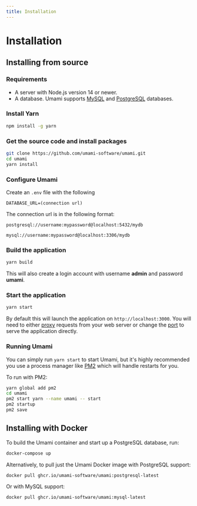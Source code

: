 ```yaml
---
title: Installation
---
```


# Installation

## Installing from source

### Requirements

- A server with Node.js version 14 or newer.
- A database. Umami supports [MySQL](https://www.mysql.com/) and [PostgreSQL](https://www.postgresql.org/) databases.

### Install Yarn

```sh
npm install -g yarn
```

### Get the source code and install packages

```sh
git clone https://github.com/umami-software/umami.git
cd umami
yarn install
```

### Configure Umami

Create an `.env` file with the following

```
DATABASE_URL=(connection url)
```

The connection url is in the following format:

```
postgresql://username:mypassword@localhost:5432/mydb

mysql://username:mypassword@localhost:3306/mydb
```

### Build the application

```sh
yarn build
```

This will also create a login account with username **admin** and password **umami**.

### Start the application

```sh
yarn start
```

By default this will launch the application on `http://localhost:3000`. You will need to either
[proxy](https://docs.nginx.com/nginx/admin-guide/web-server/reverse-proxy/) requests from your web server
or change the [port](https://nextjs.org/docs/api-reference/cli#production) to serve the application directly.

### Running Umami

You can simply run `yarn start` to start Umami, but it's highly recommended you use a process manager like [PM2](https://pm2.keymetrics.io/) which will handle restarts for you.

To run with PM2:

```sh
yarn global add pm2
cd umami
pm2 start yarn --name umami -- start
pm2 startup
pm2 save
```

## Installing with Docker

To build the Umami container and start up a PostgreSQL database, run:

```sh
docker-compose up
```

Alternatively, to pull just the Umami Docker image with PostgreSQL support:

```sh
docker pull ghcr.io/umami-software/umami:postgresql-latest
```

Or with MySQL support:

```sh
docker pull ghcr.io/umami-software/umami:mysql-latest
```
